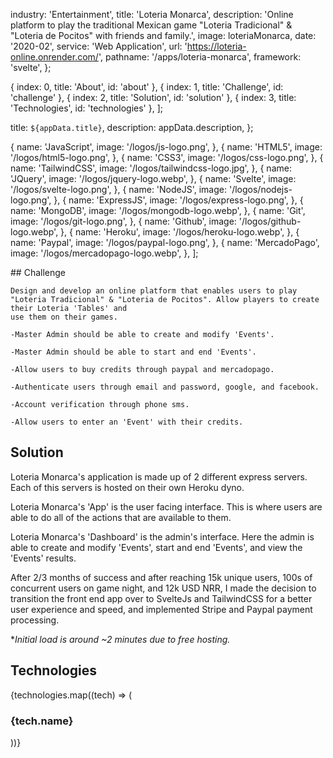 
  industry: 'Entertainment',
  title: 'Loteria Monarca',
  description: 'Online platform to play the traditional Mexican game "Loteria Tradicional" & "Loteria de Pocitos" with friends and family.',
  image: loteriaMonarca,
  date: '2020-02',
  service: 'Web Application',
  url: 'https://loteria-online.onrender.com/',
  pathname: '/apps/loteria-monarca',
  framework: 'svelte',
};

  { index: 0, title: 'About', id: 'about' },
  { index: 1, title: 'Challenge', id: 'challenge' },
  { index: 2, title: 'Solution', id: 'solution' },
  { index: 3, title: 'Technologies', id: 'technologies' },
];

  title: `${appData.title}`,
  description: appData.description,
};

  {
    name: 'JavaScript',
    image: '/logos/js-logo.png',
  },
  {
    name: 'HTML5',
    image: '/logos/html5-logo.png',
  },
  {
    name: 'CSS3',
    image: '/logos/css-logo.png',
  },
  {
    name: 'TailwindCSS',
    image: '/logos/tailwindcss-logo.jpg',
  },
  {
    name: 'JQuery',
    image: '/logos/jquery-logo.webp',
  },
  {
    name: 'Svelte',
    image: '/logos/svelte-logo.png',
  },
  {
    name: 'NodeJS',
    image: '/logos/nodejs-logo.png',
  },
  {
    name: 'ExpressJS',
    image: '/logos/express-logo.png',
  },
  {
    name: 'MongoDB',
    image: '/logos/mongodb-logo.webp',
  },
  {
    name: 'Git',
    image: '/logos/git-logo.png',
  },
  {
    name: 'Github',
    image: '/logos/github-logo.webp',
  },
  {
    name: 'Heroku',
    image: '/logos/heroku-logo.webp',
  },
  {
    name: 'Paypal',
    image: '/logos/paypal-logo.png',
  },
  {
    name: 'MercadoPago',
    image: '/logos/mercadopago-logo.webp',
  },
];


<Container>

<Border className="my-8" />

  <Section id="challenge">
    ## Challenge

    Design and develop an online platform that enables users to play "Loteria Tradicional" & "Loteria de Pocitos". Allow players to create their Loteria 'Tables' and 
    use them on their games.

    -Master Admin should be able to create and modify 'Events'.

    -Master Admin should be able to start and end 'Events'.

    -Allow users to buy credits through paypal and mercadopago.

    -Authenticate users through email and password, google, and facebook.

    -Account verification through phone sms.

    -Allow users to enter an 'Event' with their credits.

  </Section>

<Border className="my-8" />

<Section id="solution">

## Solution

<AppSolution image='loteria-monarca.png' href={appData.url}>

Loteria Monarca's application is made up of 2 different express servers. Each of this servers is hosted on their own Heroku dyno.

Loteria Monarca's 'App' is the user facing interface. This is where users are able to do all of the actions that are available to them.

Loteria Monarca's 'Dashboard' is the admin's interface. Here the admin is able to create and modify 'Events', start and end 'Events', and view the 'Events' results.

After 2/3 months of success and after reaching 15k unique users, 100s of concurrent users on game night, and 12k USD NRR, I made the decision to transition 
the front end app over to SvelteJs and TailwindCSS for a better user experience and speed, and implemented Stripe and Paypal payment processing.


</AppSolution>

**Initial load is around ~2 minutes due to free hosting.*

</Section>

<Border className="my-8" />

<Section id="technologies">

## Technologies

<FadeInStagger className="flex gap-4 mt-6 flex-wrap" faster once>
  {technologies.map((tech) => (
    <FadeIn key={tech.name}>
      <div className="mt-auto">
        <Image
          src={tech.image}
          className="object-contain rounded-md m-auto"
          alt=""
          height={64}
          width={64}
          style={{
            width: 64,
            height: 64,
          }}
        />
        <h3 className="text-sm font-semibold tracking-tight text-[#525df3] text-center bg-white rounded-full w-min px-2 m-2 mx-auto">{tech.name}</h3>
      </div>
    </FadeIn>
  ))}
</FadeInStagger>

</Section>

</Container>